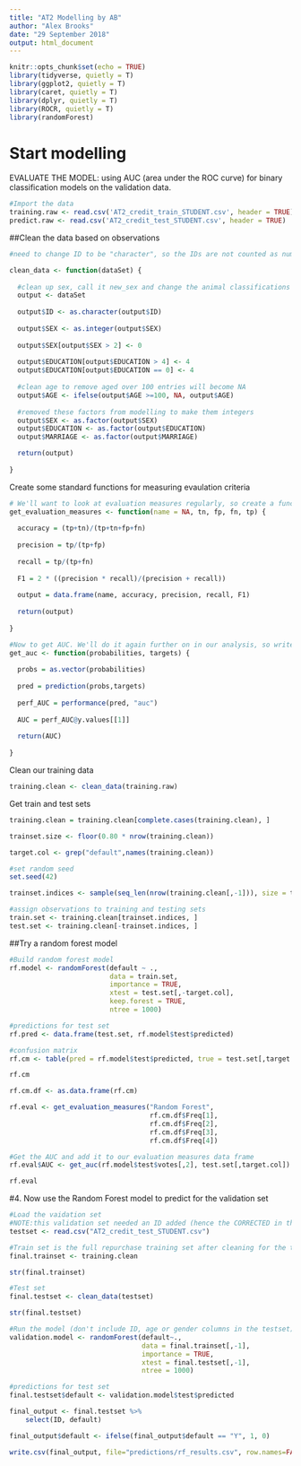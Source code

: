 ```yaml
---
title: "AT2 Modelling by AB"
author: "Alex Brooks"
date: "29 September 2018"
output: html_document
---
```


```r
knitr::opts_chunk$set(echo = TRUE)
library(tidyverse, quietly = T)
library(ggplot2, quietly = T)
library(caret, quietly = T)
library(dplyr, quietly = T)
library(ROCR, quietly = T)
library(randomForest)
```

# Start modelling

EVALUATE THE MODEL: using AUC (area under the ROC curve) for binary classification models on the validation data.

```r
#Import the data
training.raw <- read.csv('AT2_credit_train_STUDENT.csv', header = TRUE)
predict.raw <- read.csv('AT2_credit_test_STUDENT.csv', header = TRUE)
```
##Clean the data based on observations

```r
#need to change ID to be "character", so the IDs are not counted as numbers

clean_data <- function(dataSet) {
  
  #clean up sex, call it new_sex and change the animal classifications to 0
  output <- dataSet
  
  output$ID <- as.character(output$ID)
  
  output$SEX <- as.integer(output$SEX)
  
  output$SEX[output$SEX > 2] <- 0
  
  output$EDUCATION[output$EDUCATION > 4] <- 4
  output$EDUCATION[output$EDUCATION == 0] <- 4
  
  #clean age to remove aged over 100 entries will become NA
  output$AGE <- ifelse(output$AGE >=100, NA, output$AGE)
  
  #removed these factors from modelling to make them integers
  output$SEX <- as.factor(output$SEX)
  output$EDUCATION <- as.factor(output$EDUCATION)
  output$MARRIAGE <- as.factor(output$MARRIAGE)

  return(output)
  
}
```

Create some standard functions for measuring evaulation criteria

```r
# We'll want to look at evaluation measures regularly, so create a function to calculate and return them
get_evaluation_measures <- function(name = NA, tn, fp, fn, tp) {
  
  accuracy = (tp+tn)/(tp+tn+fp+fn)
  
  precision = tp/(tp+fp)
  
  recall = tp/(tp+fn)
  
  F1 = 2 * ((precision * recall)/(precision + recall))
  
  output = data.frame(name, accuracy, precision, recall, F1)
  
  return(output)
  
}
```

```r
#Now to get AUC. We'll do it again further on in our analysis, so write a function
get_auc <- function(probabilities, targets) {
  
  probs = as.vector(probabilities)
  
  pred = prediction(probs,targets)
  
  perf_AUC = performance(pred, "auc")
  
  AUC = perf_AUC@y.values[[1]]
  
  return(AUC)
  
}
```

Clean our training data
```r
training.clean <- clean_data(training.raw)
```

Get train and test sets
```r
training.clean = training.clean[complete.cases(training.clean), ]

trainset.size <- floor(0.80 * nrow(training.clean))

target.col <- grep("default",names(training.clean))

#set random seed 
set.seed(42)

trainset.indices <- sample(seq_len(nrow(training.clean[,-1])), size = trainset.size)

#assign observations to training and testing sets
train.set <- training.clean[trainset.indices, ]
test.set <- training.clean[-trainset.indices, ]

```

##Try a random forest model

```r

#Build random forest model
rf.model <- randomForest(default ~ .,
                         data = train.set,
                         importance = TRUE,
                         xtest = test.set[,-target.col],
                         keep.forest = TRUE,
                         ntree = 1000)

#predictions for test set
rf.pred <- data.frame(test.set, rf.model$test$predicted)

#confusion matrix
rf.cm <- table(pred = rf.model$test$predicted, true = test.set[,target.col])

rf.cm

```


```r

rf.cm.df <- as.data.frame(rf.cm)

rf.eval <- get_evaluation_measures("Random Forest",
                                   rf.cm.df$Freq[1],
                                   rf.cm.df$Freq[2],
                                   rf.cm.df$Freq[3],
                                   rf.cm.df$Freq[4])

#Get the AUC and add it to our evaluation measures data frame
rf.eval$AUC <- get_auc(rf.model$test$votes[,2], test.set[,target.col])

rf.eval

```

#4. Now use the Random Forest model to predict for the validation set

```r
#Load the vaidation set
#NOTE:this validation set needed an ID added (hence the CORRECTED in the file name)
testset <- read.csv("AT2_credit_test_STUDENT.csv")

#Train set is the full repurchase training set after cleaning for the tree models
final.trainset <- training.clean

str(final.trainset)

#Test set
final.testset <- clean_data(testset)

str(final.testset)

#Run the model (don't include ID, age or gender columns in the testset)
validation.model <- randomForest(default~.,
                                 data = final.trainset[,-1], 
                                 importance = TRUE, 
                                 xtest = final.testset[,-1],
                                 ntree = 1000)

#predictions for test set
final.testset$default <- validation.model$test$predicted

final_output <- final.testset %>%
    select(ID, default)

final_output$default <- ifelse(final_output$default == "Y", 1, 0)

write.csv(final_output, file="predictions/rf_results.csv", row.names=FALSE)

```

